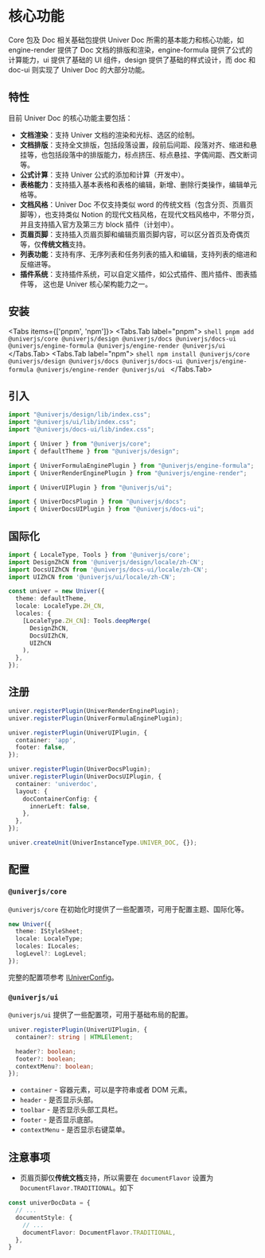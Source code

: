 
# 核心功能

Core 包及 Doc 相关基础包提供 Univer Doc 所需的基本能力和核心功能，如 engine-render 提供了 Doc 文档的排版和渲染，engine-formula 提供了公式的计算能力，ui 提供了基础的 UI 组件，design 提供了基础的样式设计，而 doc 和 doc-ui 则实现了 Univer Doc 的大部分功能。

## 特性

目前 Univer Doc 的核心功能主要包括：

- **文档渲染**：支持 Univer 文档的渲染和光标、选区的绘制。
- **文档排版**：支持全文排版，包括段落设置，段前后间距、段落对齐、缩进和悬挂等，也包括段落中的排版能力，标点挤压、标点悬挂、字偶间距、西文断词等。
- **公式计算**：支持 Univer 公式的添加和计算（开发中）。
- **表格能力**：支持插入基本表格和表格的编辑，新增、删除行类操作，编辑单元格等。
- **文档风格**：Univer Doc 不仅支持类似 word 的传统文档（包含分页、页眉页脚等），也支持类似 Notion 的现代文档风格，在现代文档风格中，不带分页，并且支持插入官方及第三方 block 插件（计划中）。
- **页眉页脚**：支持插入页眉页脚和编辑页眉页脚内容，可以区分首页及奇偶页等，仅**传统文档**支持。
- **列表功能**：支持有序、无序列表和任务列表的插入和编辑，支持列表的缩进和反缩进等。
- **插件系统**：支持插件系统，可以自定义插件，如公式插件、图片插件、图表插件等， 这也是 Univer 核心架构能力之一。

## 安装

<Tabs items={['pnpm', 'npm']}>
  <Tabs.Tab label="pnpm">
    ```shell
    pnpm add @univerjs/core @univerjs/design @univerjs/docs @univerjs/docs-ui @univerjs/engine-formula @univerjs/engine-render @univerjs/ui
    ```
  </Tabs.Tab>
  <Tabs.Tab label="npm">
    ```shell
    npm install @univerjs/core @univerjs/design @univerjs/docs @univerjs/docs-ui @univerjs/engine-formula @univerjs/engine-render @univerjs/ui
    ```
  </Tabs.Tab>
</Tabs>

## 引入

```typescript
import "@univerjs/design/lib/index.css";
import "@univerjs/ui/lib/index.css";
import "@univerjs/docs-ui/lib/index.css";

import { Univer } from "@univerjs/core";
import { defaultTheme } from "@univerjs/design";

import { UniverFormulaEnginePlugin } from "@univerjs/engine-formula";
import { UniverRenderEnginePlugin } from "@univerjs/engine-render";

import { UniverUIPlugin } from "@univerjs/ui";

import { UniverDocsPlugin } from "@univerjs/docs";
import { UniverDocsUIPlugin } from "@univerjs/docs-ui";
```

## 国际化

```typescript
import { LocaleType, Tools } from '@univerjs/core';
import DesignZhCN from '@univerjs/design/locale/zh-CN';
import DocsUIZhCN from '@univerjs/docs-ui/locale/zh-CN';
import UIZhCN from '@univerjs/ui/locale/zh-CN';

const univer = new Univer({
  theme: defaultTheme,
  locale: LocaleType.ZH_CN,
  locales: {
    [LocaleType.ZH_CN]: Tools.deepMerge(
      DesignZhCN,
      DocsUIZhCN,
      UIZhCN
    ),
  },
});
```

## 注册

```typescript
univer.registerPlugin(UniverRenderEnginePlugin);
univer.registerPlugin(UniverFormulaEnginePlugin);

univer.registerPlugin(UniverUIPlugin, {
  container: 'app',
  footer: false,
});

univer.registerPlugin(UniverDocsPlugin);
univer.registerPlugin(UniverDocsUIPlugin, {
  container: 'univerdoc',
  layout: {
    docContainerConfig: {
      innerLeft: false,
    },
  },
});

univer.createUnit(UniverInstanceType.UNIVER_DOC, {});
```

## 配置

### `@univerjs/core`

`@univerjs/core` 在初始化时提供了一些配置项，可用于配置主题、国际化等。

```typescript
new Univer({
  theme: IStyleSheet;
  locale: LocaleType;
  locales: ILocales;
  logLevel?: LogLevel;
});
```

完整的配置项参考 [IUniverConfig](https://github.com/dream-num/univer/blob/dev/packages/core/src/univer.ts#L57-L63)。

### `@univerjs/ui`

`@univerjs/ui` 提供了一些配置项，可用于基础布局的配置。

```typescript
univer.registerPlugin(UniverUIPlugin, {
  container?: string | HTMLElement;

  header?: boolean;
  footer?: boolean;
  contextMenu?: boolean;
});
```

* `container` - 容器元素，可以是字符串或者 DOM 元素。
* `header` - 是否显示头部。
* `toolbar` - 是否显示头部工具栏。 <VersionBadge version="0.2.0+" />
* `footer` - 是否显示底部。
* `contextMenu` - 是否显示右键菜单。

## 注意事项

- 页眉页脚仅**传统文档**支持，所以需要在 `documentFlavor` 设置为 `DocumentFlavor.TRADITIONAL`。如下

```typescript
const univerDocData = {
  // ...
  documentStyle: {
    // ...
    documentFlavor: DocumentFlavor.TRADITIONAL,
  },
}
```
